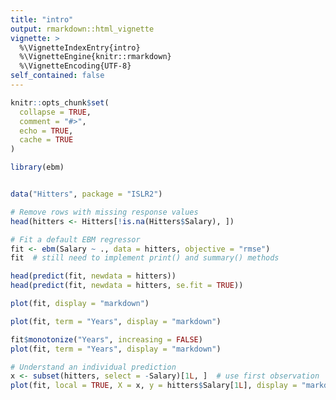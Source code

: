 ```yaml
---
title: "intro"
output: rmarkdown::html_vignette
vignette: >
  %\VignetteIndexEntry{intro}
  %\VignetteEngine{knitr::rmarkdown}
  %\VignetteEncoding{UTF-8}
self_contained: false
---
```


```r
knitr::opts_chunk$set(
  collapse = TRUE,
  comment = "#>",
  echo = TRUE,
  cache = TRUE
)
```

```r
library(ebm)


data("Hitters", package = "ISLR2")

# Remove rows with missing response values
head(hitters <- Hitters[!is.na(Hitters$Salary), ])
```

```r
# Fit a default EBM regressor
fit <- ebm(Salary ~ ., data = hitters, objective = "rmse")
fit  # still need to implement print() and summary() methods
```

```r
head(predict(fit, newdata = hitters))
head(predict(fit, newdata = hitters, se.fit = TRUE))
```
```r
plot(fit, display = "markdown")
```

```r
plot(fit, term = "Years", display = "markdown")
```

```r
fit$monotonize("Years", increasing = FALSE)
plot(fit, term = "Years", display = "markdown")
```

```r
# Understand an individual prediction
x <- subset(hitters, select = -Salary)[1L, ]  # use first observation
plot(fit, local = TRUE, X = x, y = hitters$Salary[1L], display = "markdown")
```
